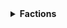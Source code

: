 <details>
<summary><b>Factions</b></summary>
<div>

- **Rank [1]:** Rank one kit
- **Rank [2]:** /craft
- **Rank [5]:** /kittycannon
- **Rank [6]:** /condense
- **Rank [11]:** Rank 11 kit
- **Rank [15]:** 10 auction house items at once
- **Rank [21]:** Rank 21 kit
- **Rank [25]:** /extinguish (stop yourself from being on fire)
- **Rank [31]:** Rank 31 kit
- **Rank [32]:** /pweather
- **Rank [35]:** Change island border color
- **Rank [41]:** Rank 41 kit
- **Rank [46]:** change island biome
- **Rank [49]:** /skull (of any player)
- **Rank [51]:** Rank 51 kit
- **Rank [54]:** 30 auction house items at once
- **Rank [61]:** Rank 61 kit
- **Rank [62]:** /fly
- **Rank [70]:** /rename
- **Rank [71]:** Rank 71 kit
- **Rank [74]:** 4% extra sell wand money
- **Rank [76]:** 1.5x chance to uncover a artifact
- **Rank [78]:** Color codes in /rename
- **Rank [81]:** Rank 81 kit
- **Rank [85]:** /flyspeed (0.1-3)
- **Rank [86]:** Access to all minion skins
- **Rank [88]:** Formatting codes in /rename
- **Rank [91]:** Rank 91 kit
- **Rank [93]:** /hat
- **Rank [94]:** Keep XP on death
- **Rank [97]:** 8% extra sell wand money
- **Rank [100]:** /top

</div>
</details>
